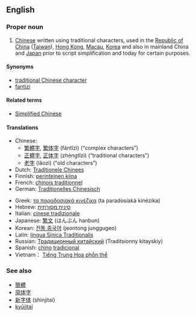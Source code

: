 ==English==

===Proper noun===
{{en-proper noun|sg=[[traditional|Traditional]] [[Chinese]]}}

# [[Chinese]] written using traditional characters, used in the [[Republic of China]] ([[Taiwan]]), [[Hong Kong]], [[Macau]], [[Korea]] and also in mainland China and [[Japan]] prior to script simplification and today for certain purposes.

====Synonyms====
* [[traditional Chinese character]]
* [[fantizi]]

====Related terms====
* [[Simplified Chinese]]

====Translations====
{{rfc-tsort|unparsed language line: * Vietnam：  Tiếng Trung Hoa phồn thể }}
{{trans-top|Chinese written using traditional characters}}
* Chinese:
** [[繁體字]], [[繁体字]] (fántǐzì) (“complex characters”)
** [[正體字]], [[正体字]] (zhèngtǐzì) (“traditional characters”)
** [[老字]] (lǎozì) (“old characters”)
* Dutch: [[Traditionele Chinees]]
* Finnish: [[perinteinen kiina]]
* French: [[chinois traditionnel]]
* German: [[Traditionelles Chinesisch]]
{{trans-mid}}
* Greek: [[τα παραδοσιακά κινέζικα]] (ta paradosiaká kinézika)
* Hebrew: [[סינית מסורתית]]
* Italian: [[cinese tradizionale]]
* Japanese: [[繁文]] (はんぶん hanbun)
* Korean: [[전통 중국어]] (jeontong junggugeo)
* Latin: [[lingua Sinica Traditionalis]]
* Russian: [[Традиционный китайский]] (Traditsionny kitayskiy)
* Spanish: [[chino]] [[tradicional]]
* Vietnam： [[Tiếng Trung Hoa phồn thể]]
{{trans-bottom}}

===See also===
* [[簡體]]
* [[简体字]]
* [[新字体]] (shinjitai)
* [[kyūjitai]]